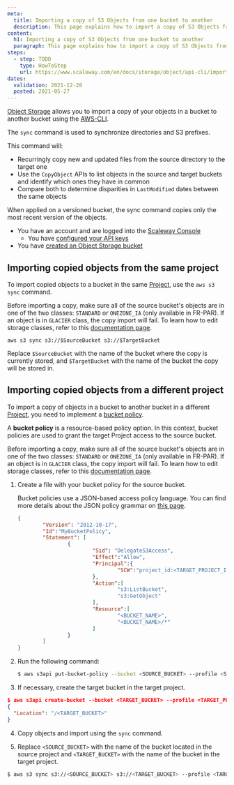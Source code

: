 ```yaml
---
meta:
  title: Importing a copy of S3 Objects from one bucket to another
  description: This page explains how to import a copy of S3 Objects from one bucket to another.
content:
  h1: Importing a copy of S3 Objects from one bucket to another
  paragraph: This page explains how to import a copy of S3 Objects from one bucket to another.
steps:
  - step: TODO
    type: HowToStep
    url: https://www.scaleway.com/en/docs/storage/object/api-cli/import-copy
dates:
  validation: 2021-12-28
  posted: 2021-05-27
---
```


[Object Storage](https://www.scaleway.com/en/object-storage/) allows you to import a copy of your objects in a bucket to another bucket using the [AWS-CLI](/storage/object/api-cli/object-storage-aws-cli/).

The `sync` command is used to synchronize directories and S3 prefixes. 

This command will: 

- Recurringly copy new and updated files from the source directory to the target one
- Use the `CopyObject` APIs to list objects in the source and target buckets and identify which ones they have in common
- Compare both to determine disparities in `LastModified` dates between the same objects

<Message type="note">

When applied on a versioned bucket, the sync command copies only the most recent version of the objects.

</Message>

<Message type="requirement">

  - You have an account and are logged into the [Scaleway Console](https://console.scaleway.com)  
	- You have [configured your API keys](/console/my-project/how-to/generate-api-key/)
  - You have [created an Object Storage bucket](/storage/object/how-to/create-a-bucket/)

</Message>


## Importing copied objects from the same project

To import copied objects to a bucket in the same [Project](/console/my-project/quickstart/), use the `aws s3 sync` command.

<Message type="important">

Before importing a copy, make sure all of the source bucket's objects are in one of the two classes: `STANDARD` or `ONEZONE_IA` (only available in FR-PAR). If an object is in `GLACIER` class, the copy import will fail. To learn how to edit storage classes, refer to this [documentation page](/storage/object/how-to/edit-storage-class).

</Message>

```
aws s3 sync s3://$SourceBucket s3://$TargetBucket
```

Replace `$SourceBucket` with the name of the bucket where the copy is currently stored, and `$TargetBucket` with the name of the bucket the copy will be stored in. 

## Importing copied objects from a different project

To import a copy of objects in a bucket to another bucket in a different [Project](/console/my-project/quickstart/), you need to implement a [bucket policy](/storage/object/api-cli/bucket-policy).

A **bucket policy** is a resource-based policy option. In this context, bucket policies are used to grant the target Project access to the source bucket.

<Message type="important">

Before importing a copy, make sure all of the source bucket's objects are in one of the two classes: `STANDARD` or `ONEZONE_IA` (only available in FR-PAR). If an object is in `GLACIER` class, the copy import will fail. To learn how to edit storage classes, refer to this [documentation page](/storage/object/how-to/edit-storage-class).

</Message>

1. Create a file with your bucket policy for the source bucket.

	<Message type="note">

	Bucket policies use a JSON-based access policy language. You can find more details about the JSON policy grammar on [this page](/storage/object/api-cli/bucket-policy).

	</Message>
	
	```json
	{
			"Version": "2012-10-17",
			"Id":"MyBucketPolicy",
			"Statement": [
					{
							"Sid": "DelegateS3Access",
							"Effect":"Allow",
							"Principal":{
									"SCW":"project_id:<TARGET_PROJECT_ID>"
							},
							"Action":[
									"s3:ListBucket",
									"s3:GetObject"
							],
							"Resource":[
									"<BUCKET_NAME>",
									"<BUCKET_NAME>/*"
							]
					}
			]
	}

	```
2. Run the following command:

	```bash
	$ aws s3api put-bucket-policy --bucket <SOURCE_BUCKET> --profile <SOURCE_PROJECT> --policy file://bucket-policy.json
	``` 
3. If necessary, create the target bucket in the target project.

  ```json
  $ aws s3api create-bucket --bucket <TARGET_BUCKET> --profile <TARGET_PROJECT>
  {
    "Location": "/<TARGET_BUCKET>"
  }
  ```
4. Copy objects and import using the `sync` command.

5. Replace `<SOURCE_BUCKET>` with the name of the bucket located in the source project and `<TARGET_BUCKET>` with the name of the bucket in the target project. 

  ```bash
  $ aws s3 sync s3://<SOURCE_BUCKET> s3://<TARGET_BUCKET> --profile <TARGET_PROJECT>
  ```
